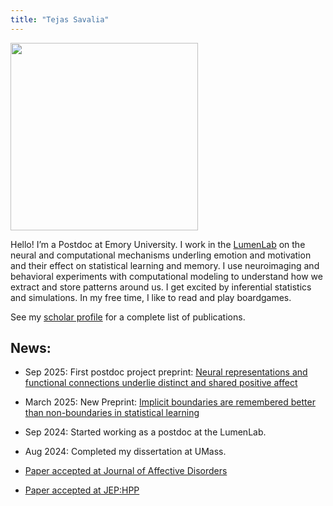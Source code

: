 ```yaml
---
title: "Tejas Savalia"
---
```


![](../images/display_pic.png){width=300 fig-align="center"}


Hello!
I'm a Postdoc at Emory University. I work in the [LumenLab](https://scholarblogs.emory.edu/lumenlab/) on the neural and computational mechanisms underling emotion and motivation and their effect on statistical learning and memory. I use neuroimaging and behavioral experiments with computational modeling to understand how we extract and store patterns around us. I get excited by inferential statistics and simulations. In my free time, I like to read and play boardgames. 

See my [scholar profile](https://scholar.google.com/citations?user=WRdEP-cAAAAJ&hl=en&oi=ao) for a complete list of publications.

## News: 

- Sep 2025: First postdoc project preprint: [Neural representations and functional connections underlie distinct and shared positive affect](https://osf.io/preprints/psyarxiv/4kycg_v1)

- March 2025: New Preprint: [Implicit boundaries are remembered better than non-boundaries in statistical learning](https://osf.io/preprints/psyarxiv/x79ah_v2/)

- Sep 2024: Started working as a postdoc at the LumenLab.

- Aug 2024: Completed my dissertation at UMass. 

- [Paper accepted at Journal of Affective Disorders](https://doi.org/10.1016/j.jad.2024.07.072) 

- [Paper accepted at JEP:HPP](https://drive.google.com/file/d/1k0dOQ94EU0iz1luldkvcKehhTvaVaqsm/view?usp=sharing) 